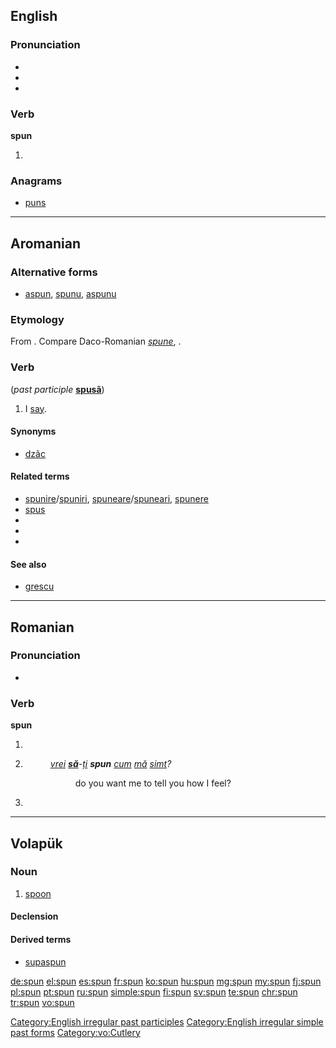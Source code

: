 ==English==

===Pronunciation===
* {{IPA|/ˈspʌn/}}
* {{audio|en-us-spun.ogg|Audio (US)|lang=en}}
* {{rhymes|ʌn}}

===Verb===
'''spun'''

# {{en-past of|spin}}

===Anagrams===
* [[puns]]

[[Category:English irregular past participles]]
[[Category:English irregular simple past forms]]

----

==Aromanian==

===Alternative forms===
* [[aspun]], [[spunu]], [[aspunu]]

===Etymology===
From {{etyl|la|rup}} {{term|expōnō|lang=la}}. Compare Daco-Romanian ''[[spune]]'', {{term|spun|lang=ro}}.

===Verb===
{{head|rup|verb}} (''past participle'' '''[[spusã]]''')

# I [[say]].

====Synonyms====
* [[dzãc]]

====Related terms====
* [[spunire]]/[[spuniri]], [[spuneare]]/[[spuneari]], [[spunere]]
* [[spus]]
* {{l|rup|pun}}
* {{l|rup|apun}}
* {{l|rup|dipun}}

====See also====
* [[grescu]]

----

==Romanian==

===Pronunciation===
* {{IPA|[spun]|lang=ro}}

===Verb===
'''spun'''

# {{ro-form-verb|1s|pres|spune}}
# {{ro-form-verb|1s|sub|spune}}
#: ''[[vrei]] '''[[să]]'''-[[îți|ți]] '''spun''' [[cum]] [[mă]] [[simt]]?''
#:: do you want me to tell you how I feel?
# {{ro-form-verb|3p|pres|spune}}

----

==Volapük==

===Noun===
{{vo-noun}}

# [[spoon]]

====Declension====
{{vo-decl-noun}}

====Derived terms====
* [[supaspun]]

[[Category:vo:Cutlery]]

[[de:spun]]
[[el:spun]]
[[es:spun]]
[[fr:spun]]
[[ko:spun]]
[[hu:spun]]
[[mg:spun]]
[[my:spun]]
[[fj:spun]]
[[pl:spun]]
[[pt:spun]]
[[ru:spun]]
[[simple:spun]]
[[fi:spun]]
[[sv:spun]]
[[te:spun]]
[[chr:spun]]
[[tr:spun]]
[[vo:spun]]